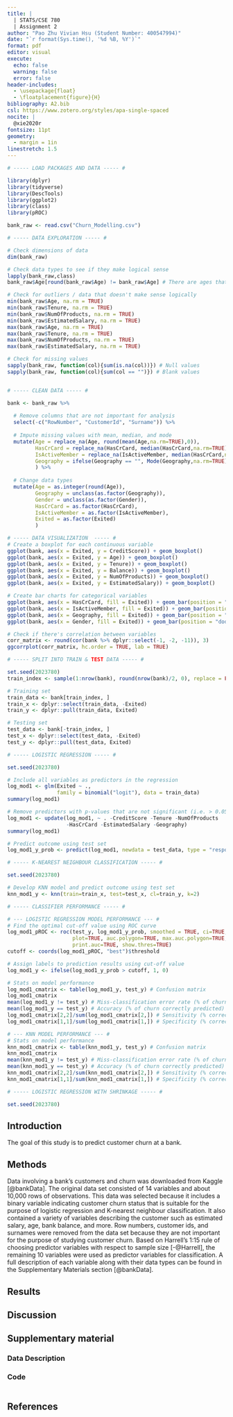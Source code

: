 ```yaml
---
title: |
  | STATS/CSE 780
  | Assignment 2
author: "Pao Zhu Vivian Hsu (Student Number: 400547994)"
date: "`r format(Sys.time(), '%d %B, %Y')`"
format: pdf
editor: visual
execute:
  echo: false
  warning: false
  error: false
header-includes:
  - \usepackage{float}
  - \floatplacement{figure}{H}
bibliography: A2.bib
csl: https://www.zotero.org/styles/apa-single-spaced
nocite: |
  @xie2020r
fontsize: 11pt
geometry: 
  - margin = 1in
linestretch: 1.5
---
```


\newpage

```r
# ----- LOAD PACKAGES AND DATA ----- #

library(dplyr)
library(tidyverse)
library(DescTools)
library(ggplot2)
library(class)
library(pROC)

bank_raw <- read.csv("Churn_Modelling.csv")


```

```r
# ----- DATA EXPLORATION ----- #

# Check dimensions of data
dim(bank_raw)

# Check data types to see if they make logical sense
lapply(bank_raw,class)
bank_raw$Age[round(bank_raw$Age) != bank_raw$Age] # There are ages that are decimals

# Check for outliers / data that doesn't make sense logically
min(bank_raw$Age, na.rm = TRUE)
min(bank_raw$Tenure, na.rm = TRUE)
min(bank_raw$NumOfProducts, na.rm = TRUE)
min(bank_raw$EstimatedSalary, na.rm = TRUE)
max(bank_raw$Age, na.rm = TRUE)
max(bank_raw$Tenure, na.rm = TRUE)
max(bank_raw$NumOfProducts, na.rm = TRUE)
max(bank_raw$EstimatedSalary, na.rm = TRUE)

# Check for missing values
sapply(bank_raw, function(col){sum(is.na(col))}) # Null values
sapply(bank_raw, function(col){sum(col == "")}) # Blank values


# ----- CLEAN DATA ----- #

bank <- bank_raw %>%
  
  # Remove columns that are not important for analysis
  select(-c("RowNumber", "CustomerId", "Surname")) %>%
  
  # Impute missing values with mean, median, and mode
  mutate(Age = replace_na(Age, round(mean(Age,na.rm=TRUE),0)),
         HasCrCard = replace_na(HasCrCard, median(HasCrCard,na.rm=TRUE)),
         IsActiveMember = replace_na(IsActiveMember, median(HasCrCard,na.rm=TRUE)),
         Geography = ifelse(Geography == "", Mode(Geography,na.rm=TRUE)[1], Geography)
         ) %>% 
  
  # Change data types
  mutate(Age = as.integer(round(Age)),
         Geography = unclass(as.factor(Geography)),
         Gender = unclass(as.factor(Gender)),
         HasCrCard = as.factor(HasCrCard),
         IsActiveMember = as.factor(IsActiveMember),
         Exited = as.factor(Exited)
         )


```


```r
# ----- DATA VISUALIZATION  ----- #
# Create a boxplot for each continuous variable 
ggplot(bank, aes(x = Exited, y = CreditScore)) + geom_boxplot()
ggplot(bank, aes(x = Exited, y = Age)) + geom_boxplot()
ggplot(bank, aes(x = Exited, y = Tenure)) + geom_boxplot()
ggplot(bank, aes(x = Exited, y = Balance)) + geom_boxplot()
ggplot(bank, aes(x = Exited, y = NumOfProducts)) + geom_boxplot()
ggplot(bank, aes(x = Exited, y = EstimatedSalary)) + geom_boxplot()

# Create bar charts for categorical variables
ggplot(bank, aes(x = HasCrCard, fill = Exited)) + geom_bar(position = "dodge")
ggplot(bank, aes(x = IsActiveMember, fill = Exited)) + geom_bar(position = "dodge")
ggplot(bank, aes(x = Geography, fill = Exited)) + geom_bar(position = "dodge")
ggplot(bank, aes(x = Gender, fill = Exited)) + geom_bar(position = "dodge")

# Check if there's correlation between variables
corr_matrix <- round(cor(bank %>% dplyr::select(-1, -2, -11)), 3)
ggcorrplot(corr_matrix, hc.order = TRUE, lab = TRUE)


```

```r
# ----- SPLIT INTO TRAIN & TEST DATA ----- #

set.seed(2023780)
train_index <- sample(1:nrow(bank), round(nrow(bank)/2, 0), replace = FALSE)

# Training set
train_data <- bank[train_index, ]
train_x <- dplyr::select(train_data, -Exited)
train_y <- dplyr::pull(train_data, Exited)

# Testing set
test_data <- bank[-train_index, ]
test_x <- dplyr::select(test_data, -Exited)
test_y <- dplyr::pull(test_data, Exited)


```

```r
# ----- LOGISTIC REGRESSION ----- #

set.seed(2023780)

# Include all variables as predictors in the regression
log_mod1 <- glm(Exited ~ .,
                family = binomial("logit"), data = train_data)
summary(log_mod1)

# Remove predictors with p-values that are not significant (i.e. > 0.05)
log_mod1 <- update(log_mod1, ~ . -CreditScore -Tenure -NumOfProducts 
                   -HasCrCard -EstimatedSalary -Geography)
summary(log_mod1)

# Predict outcome using test set
log_mod1_y_prob <- predict(log_mod1, newdata = test_data, type = "response") # y probabilities


```

```r
# ----- K-NEAREST NEIGHBOUR CLASSIFICATION ----- #

set.seed(2023780)

# Develop KNN model and predict outcome using test set
knn_mod1_y <- knn(train=train_x, test=test_x, cl=train_y, k=2) 


```

```r
# ----- CLASSIFIER PERFORMANCE ----- #

# --- LOGISTIC REGRESSION MODEL PERFORMANCE --- #
# Find the optimal cut-off value using ROC curve
log_mod1_pROC <- roc(test_y, log_mod1_y_prob, smoothed = TRUE, ci=TRUE, ci.alpha=0.9, 
                     plot=TRUE, auc.polygon=TRUE, max.auc.polygon=TRUE, grid=TRUE,
                     print.auc=TRUE, show.thres=TRUE)
cutoff <- coords(log_mod1_pROC, "best")$threshold

# Assign labels to prediction results using cut-off value
log_mod1_y <- ifelse(log_mod1_y_prob > cutoff, 1, 0)

# Stats on model performance
log_mod1_cmatrix <- table(log_mod1_y, test_y) # Confusion matrix
log_mod1_cmatrix
mean(log_mod1_y != test_y) # Miss-classification error rate (% of churn incorrectly predicted)
mean(log_mod1_y == test_y) # Accuracy (% of churn correctly predicted)
log_mod1_cmatrix[2,2]/sum(log_mod1_cmatrix[2,]) # Sensitivity (% correctly predicted as churned)
log_mod1_cmatrix[1,1]/sum(log_mod1_cmatrix[1,]) # Specificity (% correctly predicted as not churned)

# --- KNN MODEL PERFORMANCE --- #
# Stats on model performance
knn_mod1_cmatrix <- table(knn_mod1_y, test_y) # Confusion matrix
knn_mod1_cmatrix
mean(knn_mod1_y != test_y) # Miss-classification error rate (% of churn incorrectly predicted)
mean(knn_mod1_y == test_y) # Accuracy (% of churn correctly predicted)
knn_mod1_cmatrix[2,2]/sum(knn_mod1_cmatrix[2,]) # Sensitivity (% correctly predicted as churned)
knn_mod1_cmatrix[1,1]/sum(knn_mod1_cmatrix[1,]) # Specificity (% correctly predicted as not churned)


```

```r
# ----- LOGISTIC REGRESSION WITH SHRINKAGE ----- #

set.seed(2023780)


```



## Introduction

The goal of this study is to predict customer churn at a bank. 

## Methods

Data involving a bank's customers and churn was downloaded from Kaggle [@bankData]. The original data set consisted of 14 variables and about 10,000 rows of observations. This data was selected because it includes a binary variable indicating customer churn status that is suitable for the purpose of logistic regression and K-nearest neighbour classification. It also contained a variety of variables describing the customer such as estimated salary, age, bank balance, and more. Row numbers, customer ids, and surnames were removed from the data set because they are not important for the purpose of studying customer churn. Based on Harrell's 1:15 rule of choosing predictor variables with respect to sample size [-@Harrell], the remaining 10 variables were used as predictor variables for classification. A full description of each variable along with their data types can be found in the Supplementary Materials section [@bankData].



## Results



## Discussion



\newpage

## Supplementary material

### Data Description

### Code
```r
```

\newpage

## References

::: {#refs}
:::
